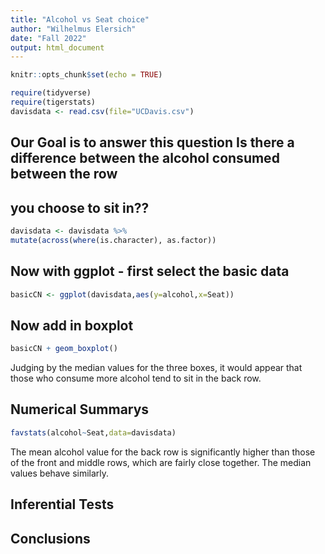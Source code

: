 ```yaml
---
title: "Alcohol vs Seat choice"
author: "Wilhelmus Elersich"
date: "Fall 2022"
output: html_document
---
```


```r
knitr::opts_chunk$set(echo = TRUE)
```

```r
require(tidyverse)
require(tigerstats)
davisdata <- read.csv(file="UCDavis.csv")
```
## Our Goal is to answer this question Is there a difference between the alcohol consumed between the row
## you choose to sit in??
```r
davisdata <- davisdata %>%
mutate(across(where(is.character), as.factor))
```
## Now with ggplot - first select the basic data

```r
basicCN <- ggplot(davisdata,aes(y=alcohol,x=Seat))
```
## Now add in boxplot

```r
basicCN + geom_boxplot()
```
  Judging by the median values for the three boxes, it would appear that those who consume more alcohol tend to sit in the back row.

## Numerical Summarys 
```r
favstats(alcohol~Seat,data=davisdata)
```
The mean alcohol value for the back row is significantly higher than those of the front and middle rows, which are fairly close together. The median values behave similarly. 

## Inferential Tests

## Conclusions


